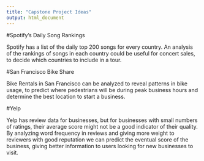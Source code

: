```yaml
---
title: "Capstone Project Ideas"
output: html_document
---
```



#Spotify's Daily Song Rankings

Spotify has a list of the daily top 200 songs for every country. An analysis of the rankings of songs in each country could be useful for concert sales, to decide which countries to include in a tour. 



#San Francisco Bike Share

Bike Rentals in San Francisco can be analyzed to reveal patterns in bike usage, to predict where pedestrians will be during peak business hours and determine the best location to start a business. 



#Yelp

Yelp has review data for businesses, but for businesses with small numbers of ratings, their average score might not be a good indicator of their quality. By analyzing word frequency in reviews and giving more weight to reviewers with good reputation we can predict the eventual score of the business, giving better information to users looking for new businesses to visit. 

